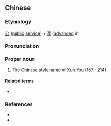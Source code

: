 {{also|公达}}
==Chinese==
{{zh-forms|s=公达}}

===Etymology===
[[公]] ([[public]] [[service]]) + [[達]] ([[advanced]] in)

===Pronunciation===
{{zh-pron
|m=Gōngdá
|cat=pn
}}

===Proper noun===
{{zh-proper noun}}

# The [[w:Chinese style name|Chinese style name]] of [[w:Xun You|Xun You]] (157 - 214)

====Related terms====
* {{l|zh|荀攸}}

===References===
* {{pedialite|荀攸|lang=zh}}
* {{pedialite|Xun You}}